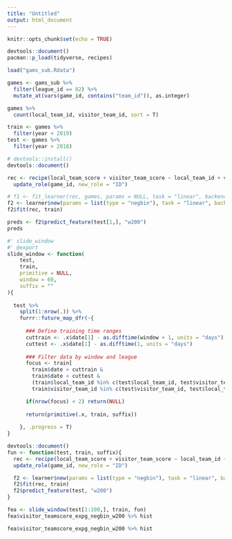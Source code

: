 ```yaml
---
title: "Untitled"
output: html_document
---
```


```r
knitr::opts_chunk$set(echo = TRUE)
```


```r
devtools::document()
pacman::p_load(tidyverse, recipes)
```



```r
load("gams_sub.Rdata")

games <- gams_sub %>%
  filter(league_id == 82) %>%
  mutate_at(vars(game_id, contains("team_id")), as.integer)

games %>% 
  count(local_team_id, visitor_team_id, sort = T)

train <- games %>% 
  filter(year < 2019)
test <- games %>% 
  filter(year > 2018)
```


```r
# devtools::install()
devtools::document()

rec <- recipe(local_team_score + visitor_team_score ~ local_team_id + visitor_team_id + game_id, data = head(games)) %>%
  update_role(game_id, new_role = "ID")

# f1 <- fit_learner(rec, games, params = NULL, task = "linear", backend = "goalmodel")
f2 <- learner$new(params = list(type = "negbin"), task = "linear", backend = "goalmodel")
f2$fit(rec, train)

preds <- f2$predict_feature(test[1,], "w200")
preds
```


```r
#' slide_window 
#' @export
slide_window <- function(
    test, 
    train, 
    primitive = NULL,
    window = 60, 
    suffix = ""
){
  
  test %>%
    split(1:nrow(.)) %>%
    furrr::future_map_dfr(~{
      
      ### Define training time ranges
      cuttrain <- .x$date[1] - as.difftime(window + 1, units = "days")
      cuttest <- .x$date[1] - as.difftime(1, units = "days")
      
      ### Filter data by window and league
      focus <- train[
        train$date > cuttrain & 
        train$date < cuttest &
        (train$local_team_id %in% c(test$local_team_id, test$visitor_team_id) | 
        train$visitor_team_id %in% c(test$visitor_team_id, test$local_team_id)), ]

      if(nrow(focus) < 2) return(NULL)
      
      return(primitive(.x, train, suffix))
      
    }, .progress = T)
}
```


```r
devtools::document()
fun <- function(test, train, suffix){
  rec <- recipe(local_team_score + visitor_team_score ~ local_team_id + visitor_team_id + game_id, data = head(games)) %>%
  update_role(game_id, new_role = "ID")

  f2 <- learner$new(params = list(type = "negbin"), task = "linear", backend = "goalmodel")
  f2$fit(rec, train)
  f2$predict_feature(test, "w200")
}

fea <- slide_window(test[1:100,], train, fun)
fea$visitor_teamscore_expg_negbin_w200 %>% hist
```


```r
fea$visitor_teamscore_expg_negbin_w200 %>% hist
```






